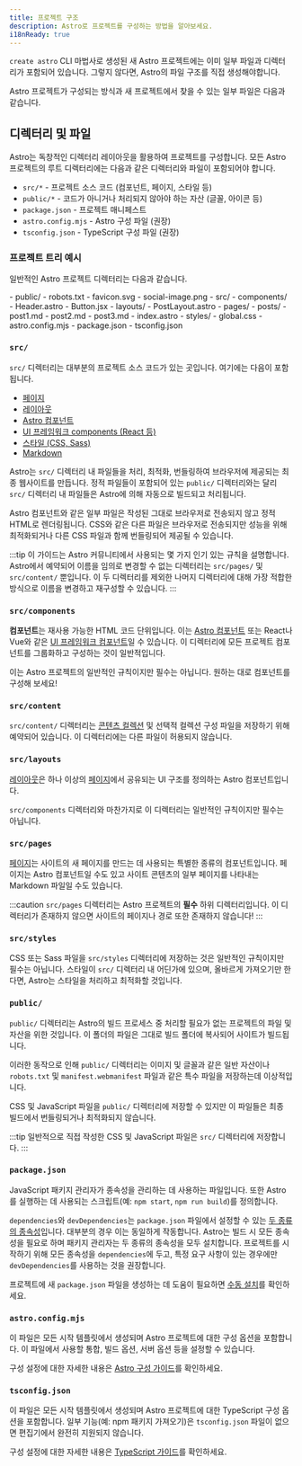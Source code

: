 ```yaml
---
title: 프로젝트 구조
description: Astro로 프로젝트를 구성하는 방법을 알아보세요.
i18nReady: true
---
```


`create astro` CLI 마법사로 생성된 새 Astro 프로젝트에는 이미 일부 파일과 디렉터리가 포함되어 있습니다. 그렇지 않다면, Astro의 파일 구조를 직접 생성해야합니다.

Astro 프로젝트가 구성되는 방식과 새 프로젝트에서 찾을 수 있는 일부 파일은 다음과 같습니다.

## 디렉터리 및 파일

Astro는 독창적인 디렉터리 레이아웃을 활용하여 프로젝트를 구성합니다. 모든 Astro 프로젝트의 루트 디렉터리에는 다음과 같은 디렉터리와 파일이 포함되어야 합니다.

- `src/*` - 프로젝트 소스 코드 (컴포넌트, 페이지, 스타일 등)
- `public/*` - 코드가 아니거나 처리되지 않아야 하는 자산 (글꼴, 아이콘 등)
- `package.json` - 프로젝트 매니페스트
- `astro.config.mjs` - Astro 구성 파일 (권장)
- `tsconfig.json` - TypeScript 구성 파일 (권장)

### 프로젝트 트리 예시

일반적인 Astro 프로젝트 디렉터리는 다음과 같습니다.

<FileTree>
- public/
  - robots.txt
  - favicon.svg
  - social-image.png
- src/
  - components/
    - Header.astro
    - Button.jsx
  - layouts/
    - PostLayout.astro
  - pages/
    - posts/
      - post1.md
      - post2.md
      - post3.md
    - index.astro
  - styles/
    - global.css
- astro.config.mjs
- package.json
- tsconfig.json
</FileTree>

### `src/`

`src/` 디렉터리는 대부분의 프로젝트 소스 코드가 있는 곳입니다. 여기에는 다음이 포함됩니다.

- [페이지](/ko/basics/astro-pages/)
- [레이아웃](/ko/basics/layouts/)
- [Astro 컴포넌트](/ko/basics/astro-components/)
- [UI 프레임워크 components (React 등)](/ko/guides/framework-components/)
- [스타일 (CSS, Sass)](/ko/guides/styling/)
- [Markdown](/ko/guides/markdown-content/)

Astro는 `src/` 디렉터리 내 파일들을 처리, 최적화, 번들링하여 브라우저에 제공되는 최종 웹사이트를 만듭니다. 정적 파일들이 포함되어 있는 `public/` 디렉터리와는 달리 `src/` 디렉터리 내 파일들은 Astro에 의해 자동으로 빌드되고 처리됩니다.

Astro 컴포넌트와 같은 일부 파일은 작성된 그대로 브라우저로 전송되지 않고 정적 HTML로 렌더링됩니다. CSS와 같은 다른 파일은 브라우저로 전송되지만 성능을 위해 최적화되거나 다른 CSS 파일과 함께 번들링되어 제공될 수 있습니다.

:::tip
이 가이드는 Astro 커뮤니티에서 사용되는 몇 가지 인기 있는 규칙을 설명합니다. Astro에서 예약되어 이름을 임의로 변경할 수 없는 디렉터리는 `src/pages/` 및 `src/content/` 뿐입니다. 이 두 디렉터리를 제외한 나머지 디렉터리에 대해 가장 적합한 방식으로 이름을 변경하고 재구성할 수 있습니다.
:::

### `src/components`

**컴포넌트**는 재사용 가능한 HTML 코드 단위입니다. 이는 [Astro 컴포넌트](/ko/basics/astro-components/) 또는 React나 Vue와 같은 [UI 프레임워크 컴포넌트](/ko/guides/framework-components/)일 수 있습니다. 이 디렉터리에 모든 프로젝트 컴포넌트를 그룹화하고 구성하는 것이 일반적입니다.

이는 Astro 프로젝트의 일반적인 규칙이지만 필수는 아닙니다. 원하는 대로 컴포넌트를 구성해 보세요!

### `src/content`

`src/content/` 디렉터리는 [콘텐츠 컬렉션](/ko/guides/content-collections/) 및 선택적 컬렉션 구성 파일을 저장하기 위해 예약되어 있습니다. 이 디렉터리에는 다른 파일이 허용되지 않습니다.

### `src/layouts`

[레이아웃](/ko/basics/layouts/)은 하나 이상의 [페이지](/ko/basics/astro-pages/)에서 공유되는 UI 구조를 정의하는 Astro 컴포넌트입니다.

`src/components` 디렉터리와 마찬가지로 이 디렉터리는 일반적인 규칙이지만 필수는 아닙니다.

### `src/pages`

[페이지](/ko/basics/astro-pages/)는 사이트의 새 페이지를 만드는 데 사용되는 특별한 종류의 컴포넌트입니다. 페이지는 Astro 컴포넌트일 수도 있고 사이트 콘텐츠의 일부 페이지를 나타내는 Markdown 파일일 수도 있습니다.

:::caution
`src/pages` 디렉터리는 Astro 프로젝트의 **필수** 하위 디렉터리입니다. 이 디렉터리가 존재하지 않으면 사이트의 페이지나 경로 또한 존재하지 않습니다!
:::

### `src/styles`

CSS 또는 Sass 파일을 `src/styles` 디렉터리에 저장하는 것은 일반적인 규칙이지만 필수는 아닙니다. 스타일이 `src/` 디렉터리 내 어딘가에 있으며, 올바르게 가져오기만 한다면, Astro는 스타일을 처리하고 최적화할 것입니다.

### `public/`

`public/` 디렉터리는 Astro의 빌드 프로세스 중 처리할 필요가 없는 프로젝트의 파일 및 자산을 위한 것입니다. 이 폴더의 파일은 그대로 빌드 폴더에 복사되어 사이트가 빌드됩니다.

이러한 동작으로 인해 `public/` 디렉터리는 이미지 및 글꼴과 같은 일반 자산이나 `robots.txt` 및 `manifest.webmanifest` 파일과 같은 특수 파일을 저장하는데 이상적입니다.

CSS 및 JavaScript 파일을 `public/` 디렉터리에 저장할 수 있지만 이 파일들은 최종 빌드에서 번들링되거나 최적화되지 않습니다.

:::tip
일반적으로 직접 작성한 CSS 및 JavaScript 파일은 `src/` 디렉터리에 저장합니다.
:::

### `package.json`

JavaScript 패키지 관리자가 종속성을 관리하는 데 사용하는 파일입니다. 또한 Astro를 실행하는 데 사용되는 스크립트(예: `npm start`, `npm run build`)를 정의합니다.

`dependencies`와 `devDependencies`는 `package.json` 파일에서 설정할 수 있는 [두 종류의 종속성](https://docs.npmjs.com/specifying-dependencies-and-devdependencies-in-a-package-json-file)입니다. 대부분의 경우 이는 동일하게 작동합니다. Astro는 빌드 시 모든 종속성을 필요로 하며 패키지 관리자는 두 종류의 종속성을 모두 설치합니다. 프로젝트를 시작하기 위해 모든 종속성을 `dependencies`에 두고, 특정 요구 사항이 있는 경우에만 `devDependencies`를 사용하는 것을 권장합니다.

프로젝트에 새 `package.json` 파일을 생성하는 데 도움이 필요하면 [수동 설치](/ko/install/manual/)를 확인하세요.

### `astro.config.mjs`

이 파일은 모든 시작 템플릿에서 생성되며 Astro 프로젝트에 대한 구성 옵션을 포함합니다. 이 파일에서 사용할 통합, 빌드 옵션, 서버 옵션 등을 설정할 수 있습니다.

구성 설정에 대한 자세한 내용은 [Astro 구성 가이드](/ko/guides/configuring-astro/)를 확인하세요.

### `tsconfig.json`

이 파일은 모든 시작 템플릿에서 생성되며 Astro 프로젝트에 대한 TypeScript 구성 옵션을 포함합니다. 일부 기능(예: npm 패키지 가져오기)은 `tsconfig.json` 파일이 없으면 편집기에서 완전히 지원되지 않습니다.

구성 설정에 대한 자세한 내용은 [TypeScript 가이드](/ko/guides/typescript/)를 확인하세요.